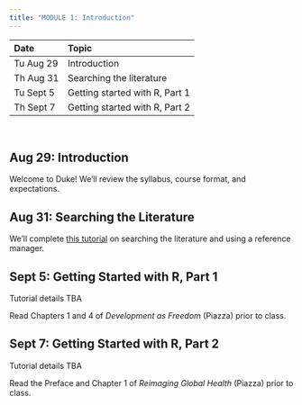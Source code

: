 ```yaml
---
title: "MODULE 1: Introduction"
---
```

  
| Date | Topic |
|:---  |:---   |
| Tu Aug 29 | Introduction |
| Th Aug 31 | Searching the literature |
| Tu Sept 5 | Getting started with R, Part 1 |
| Th Sept 7 | Getting started with R, Part 2 |

<br>

## Aug 29: Introduction

Welcome to Duke! We'll review the syllabus, course format, and expectations.

## Aug 31: Searching the Literature

We'll complete [this tutorial](m1_searching.html) on searching the literature and using a reference manager.

## Sept 5: Getting Started with R, Part 1

Tutorial details TBA

Read Chapters 1 and 4 of *Development as Freedom* (Piazza) prior to class.

## Sept 7: Getting Started with R, Part 2

Tutorial details TBA

Read the Preface and Chapter 1 of *Reimaging Global Health* (Piazza) prior to class.